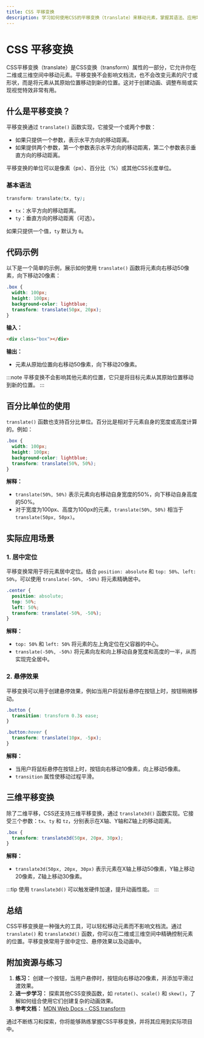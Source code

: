 ```yaml
---
title: CSS 平移变换
description: 学习如何使用CSS的平移变换（translate）来移动元素，掌握其语法、应用场景以及实际案例。
---
```


# CSS 平移变换

CSS平移变换（translate）是CSS变换（transform）属性的一部分，它允许你在二维或三维空间中移动元素。平移变换不会影响文档流，也不会改变元素的尺寸或形状，而是将元素从其原始位置移动到新的位置。这对于创建动画、调整布局或实现视觉特效非常有用。

## 什么是平移变换？

平移变换通过 `translate()` 函数实现，它接受一个或两个参数：
- 如果只提供一个参数，表示水平方向的移动距离。
- 如果提供两个参数，第一个参数表示水平方向的移动距离，第二个参数表示垂直方向的移动距离。

平移变换的单位可以是像素（px）、百分比（%）或其他CSS长度单位。

### 基本语法

```css
transform: translate(tx, ty);
```

- `tx`：水平方向的移动距离。
- `ty`：垂直方向的移动距离（可选）。

如果只提供一个值，`ty` 默认为 `0`。

## 代码示例

以下是一个简单的示例，展示如何使用 `translate()` 函数将元素向右移动50像素，向下移动20像素：

```css
.box {
  width: 100px;
  height: 100px;
  background-color: lightblue;
  transform: translate(50px, 20px);
}
```

**输入：**
```html
<div class="box"></div>
```

**输出：**
- 元素从原始位置向右移动50像素，向下移动20像素。

:::note
平移变换不会影响其他元素的位置，它只是将目标元素从其原始位置移动到新的位置。
:::

## 百分比单位的使用

`translate()` 函数也支持百分比单位。百分比是相对于元素自身的宽度或高度计算的。例如：

```css
.box {
  width: 100px;
  height: 100px;
  background-color: lightblue;
  transform: translate(50%, 50%);
}
```

**解释：**
- `translate(50%, 50%)` 表示元素向右移动自身宽度的50%，向下移动自身高度的50%。
- 对于宽度为100px、高度为100px的元素，`translate(50%, 50%)` 相当于 `translate(50px, 50px)`。

## 实际应用场景

### 1. 居中定位

平移变换常用于将元素居中定位。结合 `position: absolute` 和 `top: 50%`、`left: 50%`，可以使用 `translate(-50%, -50%)` 将元素精确居中。

```css
.center {
  position: absolute;
  top: 50%;
  left: 50%;
  transform: translate(-50%, -50%);
}
```

**解释：**
- `top: 50%` 和 `left: 50%` 将元素的左上角定位在父容器的中心。
- `translate(-50%, -50%)` 将元素向左和向上移动自身宽度和高度的一半，从而实现完全居中。

### 2. 悬停效果

平移变换可以用于创建悬停效果，例如当用户将鼠标悬停在按钮上时，按钮稍微移动。

```css
.button {
  transition: transform 0.3s ease;
}

.button:hover {
  transform: translate(10px, -5px);
}
```

**解释：**
- 当用户将鼠标悬停在按钮上时，按钮向右移动10像素，向上移动5像素。
- `transition` 属性使移动过程平滑。

## 三维平移变换

除了二维平移，CSS还支持三维平移变换，通过 `translate3d()` 函数实现。它接受三个参数：`tx`、`ty` 和 `tz`，分别表示在X轴、Y轴和Z轴上的移动距离。

```css
.box {
  transform: translate3d(50px, 20px, 30px);
}
```

**解释：**
- `translate3d(50px, 20px, 30px)` 表示元素在X轴上移动50像素，Y轴上移动20像素，Z轴上移动30像素。

:::tip
使用 `translate3d()` 可以触发硬件加速，提升动画性能。
:::

## 总结

CSS平移变换是一种强大的工具，可以轻松移动元素而不影响文档流。通过 `translate()` 和 `translate3d()` 函数，你可以在二维或三维空间中精确控制元素的位置。平移变换常用于居中定位、悬停效果以及动画中。

## 附加资源与练习

1. **练习：** 创建一个按钮，当用户悬停时，按钮向右移动20像素，并添加平滑过渡效果。
2. **进一步学习：** 探索其他CSS变换函数，如 `rotate()`、`scale()` 和 `skew()`，了解如何组合使用它们创建复杂的动画效果。
3. **参考文档：** [MDN Web Docs - CSS transform](https://developer.mozilla.org/en-US/docs/Web/CSS/transform)

通过不断练习和探索，你将能够熟练掌握CSS平移变换，并将其应用到实际项目中。